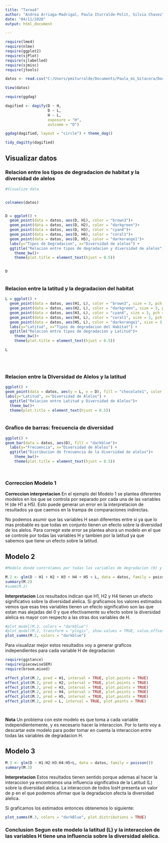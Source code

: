 ```yaml
---
title: "Tarea4"
author: "Andrea Arriaga-Madrigal, Paula Iturralde-Polit, Silvia Chavez"
date: "04/11/2020"
output: html_document

---
```


```r

require(lme4)
require(nlme)
require(ggplot2)
require(sjPlot)
require(sjlabelled)
require(sjmisc)
require(jtools)


```



```r


datos <- read.csv("C:/Users/pmiturralde/Documents/Paula_mi_bitacora/Doctorado_UCR/Cursos/Ciencia_Rep/Tareas/Tarea4/Datos_tarea4.csv",header=T,sep=",")

View(datos)


```


```r


require(ggdag)

dagified <- dagify(D ~ H,
                   D ~ L,
                   H ~ L,
                   exposure = "H",
                   outcome = "D")

ggdag(dagified, layout = "circle") + theme_dag()


```

```r

tidy_dagitty(dagified)

```

## Visualizar datos

### Relacion entre los tipos de degradacion de habitat y la diversidad de alelos

```r
#Visualize data


colnames(datos)


D = ggplot() + 
  geom_point(data = datos, aes(D, H1), color = "brown3")+
  geom_point(data = datos, aes(D, H2), color = "darkgreen")+
  geom_point(data = datos, aes(D, H3), color = "cyan4")+
  geom_point(data = datos, aes(D, H4), color = "coral1")+
  geom_point(data = datos, aes(D, H5), color = "darkorange1")+
  labs(y="Tipos de Degradacion", x="Diversidad de alelos") +
  ggtitle("Relacion entre tipos de degradacion y diversidad de alelos")+
    theme_bw()+
    theme(plot.title = element_text(hjust = 0.5))
    

D



```

### Relacion entre la latitud y la degradacion del habitat


```r



L = ggplot() + 
  geom_point(data = datos, aes(H1, L), color = "brown3", size = 3, pch = 17)+
  geom_point(data = datos, aes(H2, L), color = "darkgreen", size = 3, pch = 17)+
  geom_point(data = datos, aes(H3, L), color = "cyan4", size = 3, pch = 17)+
  geom_point(data = datos, aes(H4, L), color = "coral1", size = 3, pch = 17)+
  geom_point(data = datos, aes(H5, L), color = "darkorange1", size = 3, pch = 17)+
  labs(y="Latitud", x="Tipos de degradacion del Habitat") +
  ggtitle("Relacion entre tipos de degradacion y Latitud")+
    theme_bw()+
    theme(plot.title = element_text(hjust = 0.5))

L



```
&nbsp;

### Relacion entre la DIversidad de Alelos y la latitud

```r


ggplot() + 
geom_point(data = datos, aes(y = L, x = D), fill = "chocolate1", color = "black", size = 3, pch = 23)+
labs(y="Latitud", x="Diversidad de Alelos") +
  ggtitle("Relacion entre Latitud y Diversidad de Alelos")+
  theme_bw()+
  theme(plot.title = element_text(hjust = 0.5))
  

```

### Grafico de barras: frecuencia de diversidad

```r


ggplot() + 
geom_bar(data = datos, aes(D), fill = "darkblue")+
  labs(y="Frecuencia", x="Diversidad de Alelos") +
  ggtitle("Disribucion de frecuencia de la diversidad de alelos")+
    theme_bw()+
    theme(plot.title = element_text(hjust = 0.5))




```



### Correccion Modelo 1

**Correccion interpretacion** En el ejemplo del Modelo 1 se plantea diferentes modelos en los que se controla por separado por cada una de las variables H (de H1 a H5). Esto puede generar un error en la interpretacion de resultados ya que caemos en la trampa de comparaciones indirectas. 

No podemos asumir que las variables H sean diferentes entre si ya que lo mas probable es que todas en conjunto tienen un efecto sobre la diversidad de los alelos. Para corregir este error se plantea ahora un modelo en el que se controle por todas las variables H y tambien por la latitud ya que sabemos que tiene un efecto sobre la latitud.


## Modelo 2


```r


#Modelo donde controlamos por todas las variables de degradacion (H) y latitud (L)

M.2 <- glm(D ~ H1 + H2 + H3 + H4 + H5 + L, data = datos, family = poisson)
summary(M.2)
#summ(M.2)


```

**Interpretacion** Los resultados indican que H1, H2 y H4 tienen un efecto significativo sobre la diversidad alelica. Si graficamos los valores estimados vemos que esas tres variables tienen un efecto significativo son las que estan mas alejadas del 0 y que efectivamente su efecto sobre la diversidad alelica es mayor con respecto a las otras dos variables de H.


```r


#plot_model(M.2, colors = "darkblue")
#plot_model(M.2, transform = "plogis", show.values = TRUE, value.offset = .3, colors = "darkblue")
plot_summs(M.2, colors = "darkblue")


```

Para visualizar mejor estos resultados voy a generar graficos independientes para cada variable H de degradacion



```r

require(ggstance)
require(piecewiseSEM)
require(broom.mixed)

effect_plot(M.2, pred = H1, interval = TRUE, plot.points = TRUE)
effect_plot(M.2, pred = H2, interval = TRUE, plot.points = TRUE)
effect_plot(M.2, pred = H3, interval = TRUE, plot.points = TRUE)
effect_plot(M.2, pred = H4, interval = TRUE, plot.points = TRUE)
effect_plot(M.2, pred = H5, interval = TRUE, plot.points = TRUE)
effect_plot(M.2, pred = L, interval = TRUE, plot.points = TRUE)




```
**Nota** Un problema con este modelo es que toma a cada variable independientemente, y es necesario hacer la interaccion. Por lo tanto voy a descartar este modelo para poder tomar en cuenta la interaccion entre todas las variables de degradacion H. 

## Modelo 3

```r

M.3 <- glm(D ~ H1:H2:H3:H4:H5+L, data = datos, family = poisson())
summary(M.3)


```

**Interpretacion** Estos resultados tienen sentido porque ademas al hacer la interaccion ya encontramos una influencia significativa de la Latitud (L) sobre la  diversidad alelica. La interaccion de todos losH presenta un valor de p en el que podemos afirmar que la degradacion afecta la diversidad alelica. 

Si graficamos los estimados entonces obtenemos lo siguiente:


```r

plot_summs(M.3, colors = "darkBlue", plot.distributions = TRUE)

```

### **Conclusion** Segun este modelo la latitud (L) y la interaccion de las variables H tiene una influencia sobre la diversidad alelica. 


